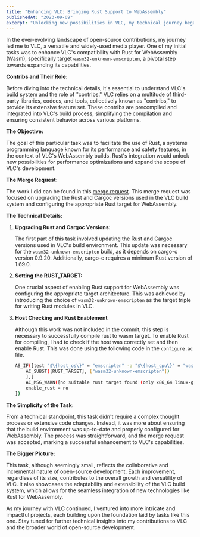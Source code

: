 ```yaml
---
title: "Enhancing VLC: Bringing Rust Support to WebAssembly"
publishedAt: "2023-09-09"
excerpt: "Unlocking new possibilities in VLC, my technical journey began with enhancing Rust support for WebAssembly. This blog delves into the technical intricacies of upgrading Rust and Cargoc versions and configuring the Rust target, paving the way for enhanced performance and versatility in VLC's WebAssembly builds."
---
```


In the ever-evolving landscape of open-source contributions, my journey led me to VLC, a versatile and widely-used media player. One of my initial tasks was to enhance VLC's compatibility with Rust for WebAssembly (Wasm), specifically target `wasm32-unknown-emscripten`, a pivotal step towards expanding its capabilities.

**Contribs and Their Role:**

Before diving into the technical details, it's essential to understand VLC's build system and the role of "contribs." VLC relies on a multitude of third-party libraries, codecs, and tools, collectively known as "contribs," to provide its extensive feature set. These contribs are precompiled and integrated into VLC's build process, simplifying the compilation and ensuring consistent behavior across various platforms.

**The Objective:**

The goal of this particular task was to facilitate the use of Rust, a systems programming language known for its performance and safety features, in the context of VLC's WebAssembly builds. Rust's integration would unlock new possibilities for performance optimizations and expand the scope of VLC's development.

**The Merge Request:**

The work I did can be found in this [merge request](https://code.videolan.org/videolan/vlc/-/merge_requests/3755). This merge request was focused on upgrading the Rust and Cargoc versions used in the VLC build system and configuring the appropriate Rust target for WebAssembly.

**The Technical Details:**

1. **Upgrading Rust and Cargoc Versions:**
   
   The first part of this task involved updating the Rust and Cargoc versions used in VLC's build environment. This update was necessary for the `wasm32-unknown-emscripten` build, as it depends on cargo-c version 0.9.20. Additionally, cargo-c requires a minimum Rust version of 1.69.0. 

2. **Setting the RUST_TARGET:**

    One crucial aspect of enabling Rust support for WebAssembly was configuring the appropriate target architecture. This was achieved by introducing the choice of `wasm32-unknown-emscripten` as the target triple for writing Rust modules in VLC.

3. **Host Checking and Rust Enablement**

    Although this work was not included in the commit, this step is necessary to successfully compile rust to wasm target. To enable Rust for compiling, I had to check if the host was correctly set and then enable Rust. This was done using the following code in the `configure.ac` file.

    ```bash
    AS_IF([test "$\{host_os\}" = "emscripten" -a "$\{host_cpu\}" = "wasm32"],[
        AC_SUBST([RUST_TARGET], ["wasm32-unknown-emscripten"])
        ],[
        AC_MSG_WARN([no suitable rust target found (only x86_64 linux-gnu and wasm32 emscripten are supported). Your host is $\{host_os\} $\{host_cpu\}])
        enable_rust = no
    ])
    ```

**The Simplicity of the Task:**

From a technical standpoint, this task didn't require a complex thought process or extensive code changes. Instead, it was more about ensuring that the build environment was up-to-date and properly configured for WebAssembly. The process was straightforward, and the merge request was accepted, marking a successful enhancement to VLC's capabilities.

**The Bigger Picture:**

This task, although seemingly small, reflects the collaborative and incremental nature of open-source development. Each improvement, regardless of its size, contributes to the overall growth and versatility of VLC. It also showcases the adaptability and extensibility of the VLC build system, which allows for the seamless integration of new technologies like Rust for WebAssembly.

As my journey with VLC continued, I ventured into more intricate and impactful projects, each building upon the foundation laid by tasks like this one. Stay tuned for further technical insights into my contributions to VLC and the broader world of open-source development.
